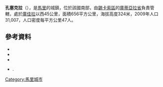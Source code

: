 '''孔塞克拉'''（{{lang-fr|Konséguéla}}），是[[馬里|馬里]]的城鎮，位於該國南部，由[[錫卡索區|錫卡索區]]的[[庫蒂亞拉省|庫蒂亞拉省]]負責管轄，處於[[庫佳拉|庫佳拉]]以西45公里，面積656平方公里，海拔高度324米，2009年人口31,007，人口密度每平方公里47人。

==參考資料==
*{{citation | contribution= Common and Fundamental Operational Datasets Registry: Mali | publisher= United Nations Office for the Coordination of Humanitarian Affairs | url= http://cod.humanitarianresponse.info/country-region/mali | access-date= 2015-07-22 | title= 存档副本 | archive-url= https://web.archive.org/web/20121214211137/http://cod.humanitarianresponse.info/country-region/Mali | archive-date= 2012-12-14 | dead-url= yes }}
*{{citation | url=http://instat.gov.ml/documentation/sikasso.pdf | publisher=République de Mali: Institut National de la Statistique | title=Resultats RGPH 2009 (Région de Sikasso) | language=fr | archiveurl=https://www.webcitation.org/6AnYveESp?url=http://instat.gov.ml/documentation/sikasso.pdf | archivedate=2012年9月19日 | deadurl=no | accessdate=2015年7月22日 }}
*{{citation | title=Communes de la Région de Sikasso | publisher=Ministère de l’administration territoriale et des collectivités locales, République du Mali | url=http://www.matcl.gov.ml/pdf/ComRegSikasso.pdf | language=fr | archiveurl=https://www.webcitation.org/6AnZ7FgpR?url=http://www.matcl.gov.ml/pdf/ComRegSikasso.pdf | archivedate=2012年9月19日 | deadurl=yes | accessdate=2015年7月22日 }}
*{{citation | title=Plan de Sécurité Alimentaire Commune Rurale de Konséquéla 2006-2008 | publisher=Commissariat à la Sécurité Alimentaire, République du Mali, USAID-Mali | year=2006 | url=http://fsg.afre.msu.edu/mali_fd_strtgy/plans/sikasso/koutiala/psa_konseguela.pdf | language=fr | ref=none | access-date=2015-07-22 | archive-url=https://web.archive.org/web/20131202234055/http://fsg.afre.msu.edu/mali_fd_strtgy/plans/sikasso/koutiala/psa_konseguela.pdf | archive-date=2013-12-02 | dead-url=yes }}.

{{Coord|12|24|12|N|5|53|5|W|display=title}}

{{錫卡索區}}

[[Category:馬里城市|Category:馬里城市]]


{{Mali-geo-stub}}